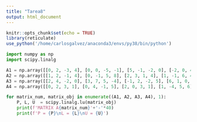 ```yaml
---
title: "Tarea8"
output: html_document
---
```


```r
knitr::opts_chunk$set(echo = TRUE)
library(reticulate)
use_python('/home/carlosgalvez/anaconda3/envs/py38/bin/python')
```

```python
import numpy as np
import scipy.linalg

A1 = np.array([[0, 2, -3, 4], [0, 0, -5, -1], [5, -1, -2, 0], [-2, 0, 4, 6]])
A2 = np.array([[1, 2, -1, 4], [0, -1, 5, 8], [2, 3, 1, 4], [1, -1, 6, 4]])
A3 = np.array([[2, 4, -2, 0], [3, 7, 5, -4], [-1, 2, -2, 5], [6, 1, 0, 2]])
A4 = np.array([[0, 2, 3, 1], [0, 4, -1, 5], [2, 0, 3, 1], [1, -4, 5, 6]])

for matrix_num, matrix_obj in enumerate((A1, A2, A3, A4), 1):
    P, L, U  = scipy.linalg.lu(matrix_obj)
    print(f'MATRIX A{matrix_num}'+'-'*40)
    print(f'P = {P}\nL = {L}\nU = {U}')

```

